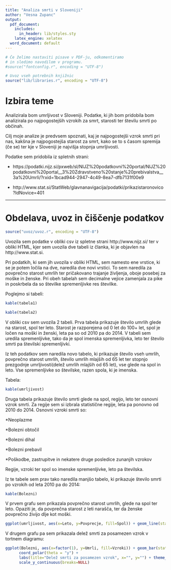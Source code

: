 ```yaml
---
title: "Analiza smrti v Sloveniji"
author: "Vesna Zupanc"
output:
  pdf_document:
    includes:
      in_header: lib/styles.sty
    latex_engine: xelatex
  word_document: default
---
```


```r
# Če želimo nastaviti pisave v PDF-ju, odkomentiramo
# in sledimo navodilom v programu.
#source("fontconfig.r", encoding = "UTF-8")

# Uvoz vseh potrebnih knjižnic
source("lib/libraries.r", encoding = "UTF-8")
```

# Izbira teme

Analizirala bom umrljivost v Sloveniji. Podatke, ki jih bom pridobila bom analizirala po najpogostejših vzrokih za smrt, starosti ter številu smrti po občinah.

Cilj moje analize je predvsem spoznati, kaj je najpogostejši vzrok smrti pri nas, kakšna je najpogostejša starost za smrt, kako se to s časom spremija (če se) ter kje v Sloveniji je najvišja stopnja umrljivosti. 

Podatke sem pridobila iz spletnih strani:

* https://podatki.nijz.si/pxweb/sl/NIJZ%20podatkovni%20portal/NIJZ%20podatkovni%20portal__3%20Zdravstveno%20stanje%20prebivalstva__3a%20Umrli/?rxid=1bcad944-2947-4c49-8ea7-dfb7131f00e9

* http://www.stat.si/StatWeb/glavnanavigacija/podatki/prikazistaronovico?IdNovice=401

***

# Obdelava, uvoz in čiščenje podatkov

```r
source("uvoz/uvoz.r", encoding = "UTF-8")
```

Uvozila sem podatke v obliki csv iz spletne strani http://www.nijz.si/ ter v obliki HTML, kjer sem uvozila dve tabeli iz članka, ki je objavlen na http://www.stat.si. 

Pri podatkih, ki sem jih uvozila v obliki HTML, sem namesto ene vrstice, ki se je potem ločila na dve, naredila dve novi vrstici. To sem naredila za povprečno starost umrlih ter pričakovano trajanje življenja, oboje posebej za moške in ženske. 
Pri obeh tabelah sem decimalne vejice zamenjala za pike in poskrbela da so številke spremenljivke res številke.

Poglejmo si tabeli:

```r
kable(tabela1)
```

\pagebreak

```r
kable(tabela2)
```


V obliki csv sem uvozila 2 tabeli. 
Prva tabela prikazuje število umrlih glede na starost, spol ter leto.
Starost je razporejena od 0 let do 100+ let, spol je ločen na moški in ženski, leta pa so od 2010 pa do 2014.
V tabeli sem uredila spremenljivke, tako da je spol imenska spremenljivka, leto ter število smrti pa številski spremenljivki. 


Iz teh podatkov sem naredila novo tabelo, ki prikazuje število vseh umrlih, povprečno starost umrlih, število umrlih mlajših od 65 let ter stopnjo prezgodnje umrljivosti(delež umrlih mlajših od 65 let), vse glede na spol in leto. Vse spremenljivke so številske, razen spola, ki je imenska.

Tabela:

```r
kable(umrljivost)
```

Druga tabela prikazuje število smrti glede na spol, regijo, leto ter osnovni vzrok smrti.
Za regije sem si izbrala statistične regije, leta pa ponovno od 2010 do 2014.
Osnovni vzroki smrti so:

*Neoplazme

*Bolezni obtočil

*Bolezni dihal

*Bolezni prebavil

*Poškodbe, zastrupitve in nekatere druge posledice zunanjih vzrokov

Regije, vzroki ter spol so imenske spremenljivke, leto pa številska.

Iz te tabele sem prav tako naredila manjšo tabelo, ki prikazuje število smrti po vzrokih od leta 2010 pa do 2014:

```r
kable(Bolezni)
```

\pagebreak



V prvem grafu sem prikazala povprečno starost umrlih, glede na spol ter leto. Opaziti je, da povprečna starost z leti narašča, ter da ženske povprečno živijo dlje kot moški.

```r
ggplot(umrljivost, aes(x=Leto, y=Povprecje, fill=Spol)) + geom_line(stat = "identity", show.legend=TRUE, aes(color = Spol, group=Spol)) + labs(title ="Povprečna starost umrlih")
```

\pagebreak

V drugem grafu pa sem prikazala delež smrti za posamezen vzrok v tortnem diagramu:

```r
ggplot(Bolezni, aes(x=factor(1), y=Umrli, fill=Vzroki)) + geom_bar(stat = "identity") +
      coord_polar(theta = "y") +
      labs(title="Delež smrti za posamezen vzrok", x="", y="") + theme_minimal() +
      scale_y_continuous(breaks=NULL)
```







